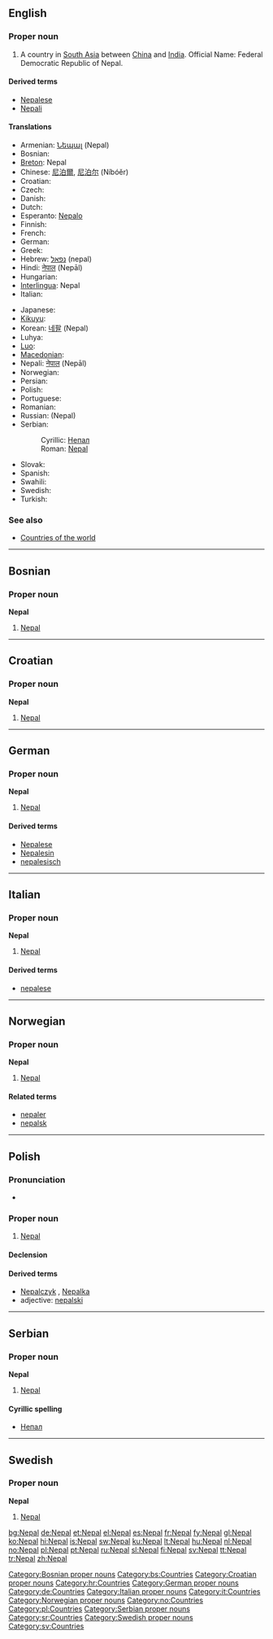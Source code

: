 {{also|Népal}}
==English==
{{wikipedia}}

===Proper noun===
{{en-proper-noun}}

# A country in [[South Asia]] between [[China]] and [[India]]. Official Name: Federal Democratic Republic of Nepal.

====Derived terms====
* [[Nepalese]]
* [[Nepali]]

====Translations====
{{trans-top|Federal Democratic Republic of Nepal}}
* Armenian: [[Նեպալ]] (Nepal)
* Bosnian: {{t-|bs|Nepal|m}}
* [[Breton]]: Nepal
* Chinese: [[尼泊爾]], [[尼泊尔]] (Níbóěr)
* Croatian: {{t-|hr|Nepal|m}}
* Czech: {{t-|cs|Nepál|m}}
* Danish: {{t-|da|Nepal}}
* Dutch: {{t+|nl|Nepal}}
* Esperanto: [[Nepalo]]
* Finnish: {{t+|fi|Nepal}}
* French: {{t+|fr|Népal|m}}
* German: {{t+|de|Nepal}}
* Greek: {{t+|el|Νεπάλ|sc=Grek}}
* Hebrew: [[נפאל]] (nepal)
* Hindi: [[नेपाल]] (Nepāl)
* Hungarian: {{t+|hu|Nepál}}
* [[Interlingua]]: Nepal
* Italian: {{t-|it|Nepal|m}}
{{trans-mid}}
* Japanese: {{t+|ja|ネパール|tr=nepāru|sc=Jpan}}
* [[Kikuyu]]: {{tø|ki|Nepal}}
* Korean: [[네팔]] (Nepal)
* Luhya: {{tø|luy|Nepal}}
* [[Luo]]: {{tø|luo|Nepal}}
* [[Macedonian]]: {{t+|mk|Непал|m|tr=Népal|sc=Cyrl|xs=Macedonian}}
* Nepali: [[नेपाल#Nepali|नेपाल]] (Nepāl)
* Norwegian: {{t+|no|Nepal}}
* Persian: {{t-|fa|نپال|tr=Nepâl|sc=fa-Arab|xs=Persian}}
* Polish: {{t+|pl|Nepal}}
* Portuguese: {{t+|pt|Nepal}}
* Romanian: {{t-|ro|Nepal|n}}
* Russian: {{t+|ru|Непал|m|sc=Cyrl}} (Nepal)
* Serbian:
*: Cyrillic: [[Непал#Serbian|Непал]] {{m}}
*: Roman: [[Nepal#Serbian|Nepal]] {{m}}
* Slovak: {{t-|sk|Nepál}}
* Spanish: {{t+|es|Nepal}}
* Swahili: {{t|sw|Nepal}}
* Swedish: {{t+|sv|Nepal}}
* Turkish: {{t+|tr|Nepal}}
{{trans-bottom}}

===See also===
* [[Appendix:Countries of the world|Countries of the world]]

----

==Bosnian==

===Proper noun===
'''Nepal''' {{m}}

# [[#English|Nepal]]

[[Category:Bosnian proper nouns]]
[[Category:bs:Countries]]

----

==Croatian==

===Proper noun===
'''Nepal''' {{m}}

# [[#English|Nepal]]

[[Category:Croatian proper nouns]]
[[Category:hr:Countries]]

----

==German==
{{wikipedia|lang=de}}

===Proper noun===
'''Nepal''' {{n}}

# [[#English|Nepal]]

====Derived terms====
* [[Nepalese]]
* [[Nepalesin]]
* [[nepalesisch]]

[[Category:German proper nouns]]
[[Category:de:Countries]]

----

==Italian==
{{wikipedia|lang=it}}

===Proper noun===
'''Nepal''' {{m}}

# [[#English|Nepal]]

====Derived terms====
* [[nepalese]]

[[Category:Italian proper nouns]]
[[Category:it:Countries]]

----

==Norwegian==

===Proper noun===
'''Nepal'''

# [[#English|Nepal]]

====Related terms====
* [[nepaler]]
* [[nepalsk]]

[[Category:Norwegian proper nouns]]
[[Category:no:Countries]]

----

==Polish==

===Pronunciation===
* {{IPA|/ˈnɛpal/|lang=pl}}

===Proper noun===
{{infl|pl|proper noun|g=m}}

# [[#English|Nepal]]

====Declension====
{{pl-decl-noun-sing
|Nepal
|Nepalu
|Nepalowi
|Nepal
|Nepalem
|Nepalu
|Nepalu
}}

====Derived terms====
* [[Nepalczyk]] {{m}}, [[Nepalka]] {{f}}
* adjective: [[nepalski]]

[[Category:pl:Countries]]

----

==Serbian==

===Proper noun===
'''Nepal''' {{m}}

# [[#English|Nepal]]

====Cyrillic spelling====
* [[Непал#Serbian|Непал]]

[[Category:Serbian proper nouns]]
[[Category:sr:Countries]]

----

==Swedish==

===Proper noun===
'''Nepal'''

# [[#English|Nepal]]

[[Category:Swedish proper nouns]]
[[Category:sv:Countries]]

[[bg:Nepal]]
[[de:Nepal]]
[[et:Nepal]]
[[el:Nepal]]
[[es:Nepal]]
[[fr:Nepal]]
[[fy:Nepal]]
[[gl:Nepal]]
[[ko:Nepal]]
[[hi:Nepal]]
[[is:Nepal]]
[[sw:Nepal]]
[[ku:Nepal]]
[[lt:Nepal]]
[[hu:Nepal]]
[[nl:Nepal]]
[[no:Nepal]]
[[pl:Nepal]]
[[pt:Nepal]]
[[ru:Nepal]]
[[sl:Nepal]]
[[fi:Nepal]]
[[sv:Nepal]]
[[tt:Nepal]]
[[tr:Nepal]]
[[zh:Nepal]]